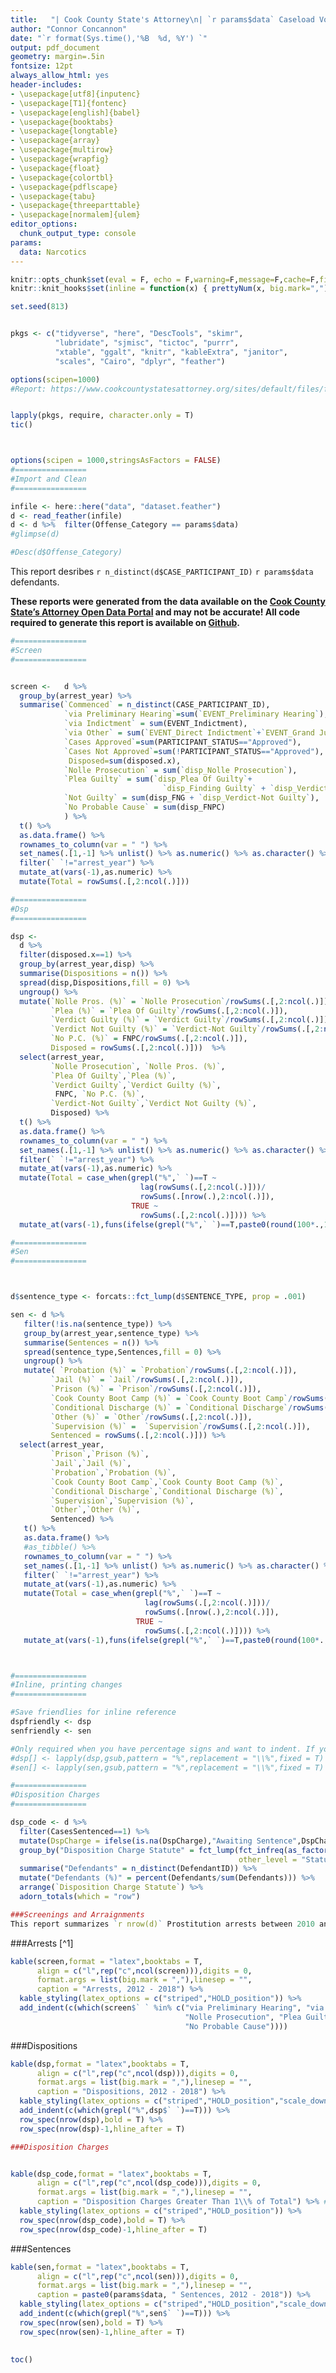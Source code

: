 ```yaml
---
title:   "| Cook County State's Attorney\n| `r params$data` Caseload Volume\n \n"
author: "Connor Concannon"
date: "`r format(Sys.time(),'%B  %d, %Y') `"
output: pdf_document
geometry: margin=.5in
fontsize: 12pt
always_allow_html: yes
header-includes:
- \usepackage[utf8]{inputenc}
- \usepackage[T1]{fontenc}
- \usepackage[english]{babel}
- \usepackage{booktabs}
- \usepackage{longtable}
- \usepackage{array}
- \usepackage{multirow}
- \usepackage{wrapfig}
- \usepackage{float}
- \usepackage{colortbl}
- \usepackage{pdflscape}
- \usepackage{tabu}
- \usepackage{threeparttable}
- \usepackage[normalem]{ulem}
editor_options: 
  chunk_output_type: console
params:
  data: Narcotics
---
```



```r
knitr::opts_chunk$set(eval = F, echo = F,warning=F,message=F,cache=F,fig.width=12,fig.height=8)
knitr::knit_hooks$set(inline = function(x) { prettyNum(x, big.mark=",") })

set.seed(813)


pkgs <- c("tidyverse", "here", "DescTools", "skimr",
          "lubridate", "sjmisc", "tictoc", "purrr",
          "xtable", "ggalt", "knitr", "kableExtra", "janitor",
          "scales", "Cairo", "dplyr", "feather")

options(scipen=1000)
#Report: https://www.cookcountystatesattorney.org/sites/default/files/files/documents/ccsao_2017_data_report_180220.pdf


lapply(pkgs, require, character.only = T)
tic()



options(scipen = 1000,stringsAsFactors = FALSE)
#================
#Import and Clean
#================

infile <- here::here("data", "dataset.feather")
d <- read_feather(infile)
d <- d %>%  filter(Offense_Category == params$data)
#glimpse(d)

#Desc(d$Offense_Category)

```

This report desribes `r n_distinct(d$CASE_PARTICIPANT_ID)` `r params$data` defendants.

**These reports were generated from the data available on the [Cook County State's Attorney Open Data Portal](https://www.cookcountystatesattorney.org/data) and may not be accurate! All code required to generate this report is available on [Github](http://github.com/concannon/CookCo).**


```r

#================
#Screen
#================


screen <-   d %>%
  group_by(arrest_year) %>%
  summarise(`Commenced` = n_distinct(CASE_PARTICIPANT_ID),
            `via Preliminary Hearing`=sum(`EVENT_Preliminary Hearing`),
            `via Indictment` = sum(EVENT_Indictment),
            `via Other` = sum(`EVENT_Direct Indictment`+`EVENT_Grand Jury`,na.rm = T),
            `Cases Approved`=sum(PARTICIPANT_STATUS=="Approved"),
            `Cases Not Approved`=sum(!PARTICIPANT_STATUS=="Approved"),
             Disposed=sum(disposed.x),
            `Nolle Prosecution` = sum(`disp_Nolle Prosecution`),
            `Plea Guilty` = sum(`disp_Plea Of Guilty`+
                                  `disp_Finding Guilty` + `disp_Verdict Guilty`),
            `Not Guilty` = sum(disp_FNG + `disp_Verdict-Not Guilty`),
            `No Probable Cause` = sum(disp_FNPC)
            ) %>%
  t() %>%
  as.data.frame() %>%
  rownames_to_column(var = " ") %>%
  set_names(.[1,-1] %>% unlist() %>% as.numeric() %>% as.character() %>% c(" ",.)) %>% 
  filter(` `!="arrest_year") %>% 
  mutate_at(vars(-1),as.numeric) %>%
  mutate(Total = rowSums(.[,2:ncol(.)]))

#================
#Dsp
#================

dsp <- 
  d %>%
  filter(disposed.x==1) %>%
  group_by(arrest_year,disp) %>%
  summarise(Dispositions = n()) %>%
  spread(disp,Dispositions,fill = 0) %>%
  ungroup() %>%
  mutate(`Nolle Pros. (%)` = `Nolle Prosecution`/rowSums(.[,2:ncol(.)]),
         `Plea (%)` = `Plea Of Guilty`/rowSums(.[,2:ncol(.)]),
         `Verdict Guilty (%)` = `Verdict Guilty`/rowSums(.[,2:ncol(.)]),
         `Verdict Not Guilty (%)` = `Verdict-Not Guilty`/rowSums(.[,2:ncol(.)]),
         `No P.C. (%)` = FNPC/rowSums(.[,2:ncol(.)]),
         Disposed = rowSums(.[,2:ncol(.)]))  %>%
  select(arrest_year,
         `Nolle Prosecution`, `Nolle Pros. (%)`,
         `Plea Of Guilty`,`Plea (%)`,
         `Verdict Guilty`,`Verdict Guilty (%)`,
          FNPC, `No P.C. (%)`,
         `Verdict-Not Guilty`,`Verdict Not Guilty (%)`,
         Disposed) %>%
  t() %>%
  as.data.frame() %>%
  rownames_to_column(var = " ") %>%
  set_names(.[1,-1] %>% unlist() %>% as.numeric() %>% as.character() %>% c(" ",.)) %>%
  filter(` `!="arrest_year") %>%
  mutate_at(vars(-1),as.numeric) %>%
  mutate(Total = case_when(grepl("%",` `)==T ~
                             lag(rowSums(.[,2:ncol(.)]))/
                             rowSums(.[nrow(.),2:ncol(.)]),
                           TRUE ~
                             rowSums(.[,2:ncol(.)]))) %>%
  mutate_at(vars(-1),funs(ifelse(grepl("%",` `)==T,paste0(round(100*.,1),"%"),comma(.,digits = 0))))

#================
#Sen
#================



d$sentence_type <- forcats::fct_lump(d$SENTENCE_TYPE, prop = .001)

sen <- d %>%
   filter(!is.na(sentence_type)) %>%
   group_by(arrest_year,sentence_type) %>%
   summarise(Sentences = n()) %>%
   spread(sentence_type,Sentences,fill = 0) %>%
   ungroup() %>%
   mutate( `Probation (%)` = `Probation`/rowSums(.[,2:ncol(.)]),
         `Jail (%)` = `Jail`/rowSums(.[,2:ncol(.)]),
         `Prison (%)` = `Prison`/rowSums(.[,2:ncol(.)]),
         `Cook County Boot Camp (%)` = `Cook County Boot Camp`/rowSums(.[,2:ncol(.)]),
         `Conditional Discharge (%)` = `Conditional Discharge`/rowSums(.[,2:ncol(.)]),
         `Other (%)` = `Other`/rowSums(.[,2:ncol(.)]),
         `Supervision (%)` =  `Supervision`/rowSums(.[,2:ncol(.)]),
         Sentenced = rowSums(.[,2:ncol(.)])) %>%
  select(arrest_year,
         `Prison`,`Prison (%)`,
         `Jail`,`Jail (%)`,
         `Probation`,`Probation (%)`,
         `Cook County Boot Camp`,`Cook County Boot Camp (%)`,
         `Conditional Discharge`,`Conditional Discharge (%)`,
         `Supervision`,`Supervision (%)`,
         `Other`,`Other (%)`,
         Sentenced) %>%
   t() %>%
   as.data.frame() %>%
   #as_tibble() %>%
   rownames_to_column(var = " ") %>%
   set_names(.[1,-1] %>% unlist() %>% as.numeric() %>% as.character() %>% c(" ",.)) %>%
   filter(` `!="arrest_year") %>%
   mutate_at(vars(-1),as.numeric) %>%
   mutate(Total = case_when(grepl("%",` `)==T ~
                              lag(rowSums(.[,2:ncol(.)]))/
                              rowSums(.[nrow(.),2:ncol(.)]),
                            TRUE ~
                              rowSums(.[,2:ncol(.)]))) %>%
   mutate_at(vars(-1),funs(ifelse(grepl("%",` `)==T,paste0(round(100*.,1),"%"),comma(.,digits = 0))))



#================
#Inline, printing changes
#================

#Save friendlies for inline reference
dspfriendly <- dsp
senfriendly <- sen

#Only required when you have percentage signs and want to indent. If you want to indent, you need to dive into Latex and escape the special character of %.
#dsp[] <- lapply(dsp,gsub,pattern = "%",replacement = "\\%",fixed = T)
#sen[] <- lapply(sen,gsub,pattern = "%",replacement = "\\%",fixed = T)

```


```r

#================
#Disposition Charges
#================

dsp_code <- d %>%
  filter(CasesSentenced==1) %>%
  mutate(DspCharge = ifelse(is.na(DspCharge),"Awaiting Sentence",DspCharge)) %>% 
  group_by("Disposition Charge Statute" = fct_lump(fct_infreq(as_factor(DspCharge)),prop = .01,
                                                   other_level = "Statutes Less Than 1%")) %>%
  summarise("Defendants" = n_distinct(DefendantID)) %>%
  mutate("Defendants (%)" = percent(Defendants/sum(Defendants))) %>%
  arrange(`Disposition Charge Statute`) %>% 
  adorn_totals(which = "row")

```


```r

###Screenings and Arraignments  
This report summarizes `r nrow(d)` Prostitution arrests between 2010 and 2017. DANY declined to prosecute a very small number of cases - only `r screen[screen$" "=="Declined",names(screen)=="Total"]` over the entire period. `r percent(round(screen[screen$" "=="Disposed at Arr.", names(screen)=="Total"]/screen[screen$" "=="Arraigned", names(screen)=="Total"],3) %>% pull())` of arraigned cases were disposed at arraignment. Of cases that survived arraignment, `r percent(round(screen[screen$" "=="Indicted", names(screen)=="Total"]/screen[screen$" "=="Survived Arr.", names(screen)=="Total"],3) %>% pull())` were indicted. `r percent(round(screen[screen$" "=="Pled Guilty or Convicted", names(screen)=="Total"]/as.numeric(gsub(",","",dsp[dsp$" "=="Disposed", names(dsp)=="Total"])),3) %>% pull())` of disposed cases resulted in a plea or conviction, while `r percent(round(screen[screen$" "=="Dismissed", names(screen)=="Total"]/as.numeric(gsub(",","",dsp[dsp$" "=="Disposed", names(dsp)=="Total"])),3) %>% pull())` resulted in a dismissal.
```


###Arrests [^1]

```r

kable(screen,format = "latex",booktabs = T,
      align = c("l",rep("c",ncol(screen))),digits = 0,
      format.args = list(big.mark = ","),linesep = "",
      caption = "Arrests, 2012 - 2018") %>%
  kable_styling(latex_options = c("striped","HOLD_position")) %>% 
  add_indent(c(which(screen$` ` %in% c("via Preliminary Hearing", "via Indictment","via Other",
                                       "Nolle Prosecution", "Plea Guilty", "Not Guilty",
                                       "No Probable Cause"))))
```

###Dispositions

```r

kable(dsp,format = "latex",booktabs = T,
      align = c("l",rep("c",ncol(dsp))),digits = 0,
      format.args = list(big.mark = ","),linesep = "",
      caption = "Dispositions, 2012 - 2018") %>%
  kable_styling(latex_options = c("striped","HOLD_position","scale_down")) %>%
  add_indent(c(which(grepl("%",dsp$` `)==T))) %>% 
  row_spec(nrow(dsp),bold = T) %>% 
  row_spec(nrow(dsp)-1,hline_after = T)

```


```r

###Disposition Charges


kable(dsp_code,format = "latex",booktabs = T,
      align = c("l",rep("c",ncol(dsp_code))),digits = 0,
      format.args = list(big.mark = ","),linesep = "",
      caption = "Disposition Charges Greater Than 1\\% of Total") %>% #If necessary escape values in title
  kable_styling(latex_options = c("striped","HOLD_position")) %>%
  row_spec(nrow(dsp_code),bold = T) %>% 
  row_spec(nrow(dsp_code)-1,hline_after = T)

```

###Sentences

```r

kable(sen,format = "latex",booktabs = T,
      align = c("l",rep("c",ncol(sen))),digits = 0,
      format.args = list(big.mark = ","),linesep = "",
      caption = paste0(params$data, " Sentences, 2012 - 2018")) %>%
  kable_styling(latex_options = c("striped","HOLD_position","scale_down")) %>%
  add_indent(c(which(grepl("%",sen$` `)==T))) %>%
  row_spec(nrow(sen),bold = T) %>%
  row_spec(nrow(sen)-1,hline_after = T)
         
```




```r
toc()


```
